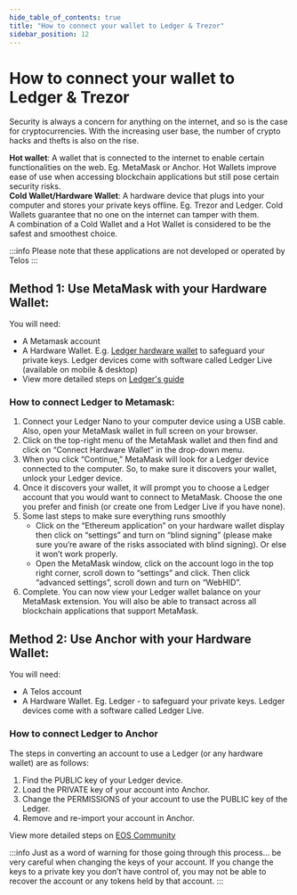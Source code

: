 ---
hide_table_of_contents: true
title: "How to connect your wallet to Ledger & Trezor"
sidebar_position: 12
---

# How to connect your wallet to Ledger & Trezor

Security is always a concern for anything on the internet, and so is the case for cryptocurrencies. With the increasing user base, the number of crypto hacks and thefts is also on the rise. 

**Hot wallet**: A wallet that is connected to the internet to enable certain functionalities on the web. Eg. MetaMask or Anchor. Hot Wallets improve ease of use when accessing blockchain applications but still pose certain security risks.  
**Cold Wallet/Hardware Wallet**: A hardware device that plugs into your computer and stores your private keys offline. Eg. Trezor and Ledger. Cold Wallets guarantee that no one on the internet can tamper with them.  
A combination of a Cold Wallet and a Hot Wallet is considered to be the safest and smoothest choice.

:::info
Please note that these applications are not developed or operated by Telos
:::

## Method 1: Use MetaMask with your Hardware Wallet:

You will need:

- A Metamask account
- A Hardware Wallet. E.g. [Ledger hardware wallet](https://shop.ledger.com/pages/hardware-wallets-comparison) to safeguard your private keys. Ledger devices come with software called Ledger Live (available on mobile & desktop)
- View more detailed steps on [Ledger's guide](https://www.ledger.com/academy/security/the-safest-way-to-use-metamask)

### How to connect Ledger to Metamask:

1. Connect your Ledger Nano to your computer device using a USB cable. Also, open your MetaMask wallet in full screen on your browser.
2. Click on the top-right menu of the MetaMask wallet and then find and click on “Connect Hardware Wallet” in the drop-down menu.
3. When you click “Continue,” MetaMask will look for a Ledger device connected to the computer. So, to make sure it discovers your wallet, unlock your Ledger device. 
4. Once it discovers your wallet, it will prompt you to choose a Ledger account that you would want to connect to MetaMask. Choose the one you prefer and finish (or create one from Ledger Live if you have none).
5. Some last steps to make sure everything runs smoothly
    - Click on the “Ethereum application” on your hardware wallet display then click on “settings” and turn on “blind signing” (please make sure you’re aware of the risks associated with blind signing). Or else it won’t work properly. 
    - Open the MetaMask window, click on the account logo in the top right corner, scroll down to “settings” and click. Then click “advanced settings”, scroll down and turn on “WebHID”. 
6. Complete. You can now view your Ledger wallet balance on your MetaMask extension. You will also be able to transact across all blockchain applications that support MetaMask.

## Method 2: Use Anchor with your Hardware Wallet:

You will need:

- A Telos account
- A Hardware Wallet. Eg. Ledger - to safeguard your private keys. Ledger devices come with a software called Ledger Live.

### How to connect Ledger to Anchor

The steps in converting an account to use a Ledger (or any hardware wallet) are as follows:

1. Find the PUBLIC key of your Ledger device.
2. Load the PRIVATE key of your account into Anchor.
3. Change the PERMISSIONS of your account to use the PUBLIC key of the Ledger.
4. Remove and re-import your account in Anchor.

View more detailed steps on [EOS Community](https://forums.eoscommunity.org/t/using-anchor-to-change-permissions-of-an-existing-eosio-account-to-use-a-ledger/3284)

:::info
Just as a word of warning for those going through this process… be very careful when changing the keys of your account. If you change the keys to a private key you don’t have control of, you may not be able to recover the account or any tokens held by that account.
:::

